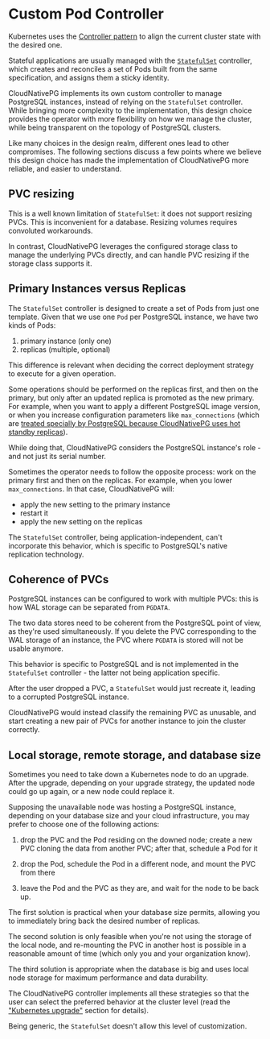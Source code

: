 ﻿# Custom Pod Controller
<!-- SPDX-License-Identifier: CC-BY-4.0 -->

Kubernetes uses the
[Controller pattern](https://kubernetes.io/docs/concepts/architecture/controller/)
to align the current cluster state with the desired one.

Stateful applications are usually managed with the
[`StatefulSet`](https://kubernetes.io/docs/concepts/workloads/controllers/statefulset/)
controller, which creates and reconciles a set of Pods built from the same
specification, and assigns them a sticky identity.

CloudNativePG implements its own custom controller to manage PostgreSQL
instances, instead of relying on the `StatefulSet` controller.
While bringing more complexity to the implementation, this design choice
provides the operator with more flexibility on how we manage the cluster,
while being transparent on the topology of PostgreSQL clusters.

Like many choices in the design realm, different ones lead to other
compromises. The following sections discuss a few points where we believe
this design choice has made the implementation of CloudNativePG
more reliable, and easier to understand.

## PVC resizing

This is a well known limitation of `StatefulSet`: it does not support resizing
PVCs. This is inconvenient for a database. Resizing volumes requires
convoluted workarounds.

In contrast, CloudNativePG leverages the configured storage class to
manage the underlying PVCs directly, and can handle PVC resizing if
the storage class supports it.

## Primary Instances versus Replicas

The `StatefulSet` controller is designed to create a set of Pods
from just one template. Given that we use one `Pod` per PostgreSQL instance,
we have two kinds of Pods:

1. primary instance (only one)
2. replicas (multiple, optional)

This difference is relevant when deciding the correct deployment strategy to
execute for a given operation.

Some operations should be performed on the replicas first,
and then on the primary, but only after an updated replica is promoted
as the new primary.
For example, when you want to apply a different PostgreSQL image version,
or when you increase configuration parameters like `max_connections` (which are
[treated specially by PostgreSQL because CloudNativePG uses hot standby
replicas](https://www.postgresql.org/docs/current/hot-standby.html)).

While doing that, CloudNativePG considers the PostgreSQL instance's
role - and not just its serial number.

Sometimes the operator needs to follow the opposite process: work on the
primary first and then on the replicas. For example, when you
lower `max_connections`. In that case, CloudNativePG will:

- apply the new setting to the primary instance
- restart it
- apply the new setting on the replicas

The `StatefulSet` controller, being application-independent, can't
incorporate this behavior, which is specific to PostgreSQL's native
replication technology.

## Coherence of PVCs

PostgreSQL instances can be configured to work with multiple PVCs: this is how
WAL storage can be separated from `PGDATA`.

The two data stores need to be coherent from the PostgreSQL point of view,
as they're used simultaneously. If you delete the PVC corresponding to
the WAL storage of an instance, the PVC where `PGDATA` is stored will not be
usable anymore.

This behavior is specific to PostgreSQL and is not implemented in the
`StatefulSet` controller - the latter not being application specific.

After the user dropped a PVC, a `StatefulSet` would just recreate it, leading
to a corrupted PostgreSQL instance.

CloudNativePG would instead classify the remaining PVC as unusable, and
start creating a new pair of PVCs for another instance to join the cluster
correctly.

## Local storage, remote storage, and database size

Sometimes you need to take down a Kubernetes node to do an upgrade.
After the upgrade, depending on your upgrade strategy, the updated node
could go up again, or a new node could replace it.

Supposing the unavailable node was hosting a PostgreSQL instance,
depending on your database size and your cloud infrastructure, you
may prefer to choose one of the following actions:

1. drop the PVC and the Pod residing on the downed node;
   create a new PVC cloning the data from another PVC;
   after that, schedule a Pod for it

2. drop the Pod, schedule the Pod in a different node, and mount
   the PVC from there

3. leave the Pod and the PVC as they are, and wait for the node to
   be back up.

The first solution is practical when your database size permits, allowing
you to immediately bring back the desired number of replicas.

The second solution is only feasible when you're not using the storage of the
local node, and re-mounting the PVC in another host is possible in a reasonable
amount of time (which only you and your organization know).

The third solution is appropriate when the database is big and uses local
node storage for maximum performance and data durability.

The CloudNativePG controller implements all these strategies so that the
user can select the preferred behavior at the cluster level (read the
["Kubernetes upgrade"](kubernetes_upgrade.md) section for details).

Being generic, the `StatefulSet` doesn't allow this level of
customization.

